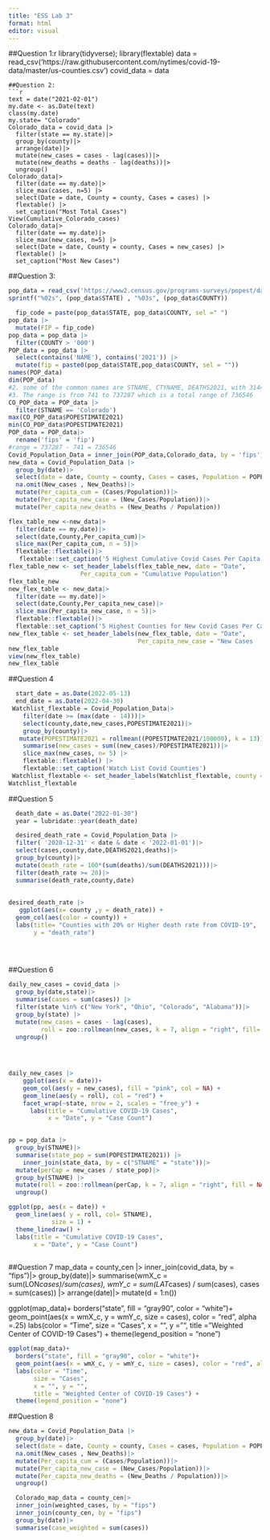 ```yaml
---
title: "ESS Lab 3"
format: html
editor: visual
---
```


##Question 1:```
```r
library(tidyverse); library(flextable)
data = read_csv('https://raw.githubusercontent.com/nytimes/covid-19-data/master/us-counties.csv')
covid_data = data
```
##Question 2:
```r
text = date("2021-02-01")
my.date <- as.Date(text)
class(my.date)
my.state= "Colorado"
Colorado_data = covid_data |>
  filter(state == my.state)|>
  group_by(county)|>
  arrange(date)|>
  mutate(new_cases = cases - lag(cases))|>
  mutate(new_deaths = deaths - lag(deaths))|>
  ungroup()
Colorado_data|>
  filter(date == my.date)|>
  slice_max(cases, n=5) |>
  select(Date = date, County = county, Cases = cases) |>
  flextable() |>
  set_caption("Most Total Cases")
View(Cumulative_Colorado_cases)
Colorado_data|>
  filter(date == my.date)|>
  slice_max(new_cases, n=5) |>
  select(Date = date, County = county, Cases = new_cases) |>
  flextable() |>
  set_caption("Most New Cases")
```
##Question 3: 
```r
pop_data = read_csv('https://www2.census.gov/programs-surveys/popest/datasets/2020-2023/counties/totals/co-est2023-alldata.csv')
sprintf("%02s", (pop_data$STATE) , "%03s", (pop_data$COUNTY))

  fip_code = paste(pop_data$STATE, pop_data$COUNTY, sel =" ")
pop_data |>
  mutate(FIP = fip_code)
pop_data = pop_data |>
  filter(COUNTY > '000')
POP_data = pop_data |>
  select(contains('NAME'), contains('2021')) |>
  mutate(fip = paste0(pop_data$STATE,pop_data$COUNTY, sel = ""))
names(POP_data)
dim(POP_data)
#2. some of the common names are STNAME, CTYNAME, DEATHS2021, with 3144 rows & 19 columns 
#3. The range is from 741 to 737287 which is a total range of 736546
CO_POP_data = POP_data |>
  filter(STNAME == 'Colorado')
max(CO_POP_data$POPESTIMATE2021)
min(CO_POP_data$POPESTIMATE2021)
POP_data = POP_data|>
  rename('fips' = 'fip')
#range = 737287 - 741 = 736546
Covid_Population_Data = inner_join(POP_data,Colorado_data, by = 'fips')
new_data = Covid_Population_Data |>
  group_by(date)|>
  select(date = date, County = county, Cases = cases, Population = POPESTIMATE2021, Deaths = deaths, New_Cases = new_cases, New_Deaths = new_deaths)|>
  na.omit(New_cases , New_Deaths)|>
  mutate(Per_capita_cum = (Cases/Population))|>
  mutate(Per_capita_new_case = (New_Cases/Population))|>
  mutate(Per_capita_new_deaths = (New_Deaths / Population))

flex_table_new <-new_data|>
  filter(date == my.date)|>
  select(date,County,Per_capita_cum)|>
  slice_max(Per_capita_cum, n = 5)|>
  flextable::flextable()|>
   flextable::set_caption('5 Highest Cumulative Covid Cases Per Capita in Colorado Counties')
flex_table_new <- set_header_labels(flex_table_new, date = "Date",
                    Per_capita_cum = "Cumulative Population")
flex_table_new
new_flex_table <- new_data|>
  filter(date == my.date)|>
  select(date,County,Per_capita_new_case)|>
  slice_max(Per_capita_new_case, n = 5)|>
  flextable::flextable()|>
  flextable::set_caption('5 Highest Counties for New Covid Cases Per Capita in Colorado')
new_flex_table <- set_header_labels(new_flex_table, date = "Date",
                                    Per_capita_new_case = "New Cases                                      Per Capita")
new_flex_table
view(new_flex_table)
new_flex_table
```
##Question 4 
```r

  start_date = as.Date(2022-05-13)
  end_date = as.Date(2022-04-30)
 Watchlist_flextable = Covid_Population_Data|>
    filter(date >= (max(date - 14)))|>
    select(county,date,new_cases,POPESTIMATE2021)|>
    group_by(county)|>
   mutate(POPESTIMATE2021 = rollmean((POPESTIMATE2021/100000), k = 13))|>
    summarise(new_cases = sum((new_cases)/POPESTIMATE2021))|>
    slice_max(new_cases, n= 5) |>
    flextable::flextable() |>
    flextable::set_caption('Watch List Covid Counties')
 Watchlist_flextable <- set_header_labels(Watchlist_flextable, county = 'County', new_cases = 'New Cases')
Watchlist_flextable
```
##Question 5 
```r
  death_date = as.Date("2022-01-30")
  year = lubridate::year(death_date)

  desired_death_rate = Covid_Population_Data |>
  filter( '2020-12-31' < date & date < '2022-01-01')|>
  select(cases,county,date,DEATHS2021,deaths)|>
  group_by(county)|>
  mutate(death_rate = 100*(sum(deaths)/sum(DEATHS2021)))|>
  filter(death_rate >= 20)|>
  summarise(death_rate,county,date)
 
    
desired_death_rate |>
   ggplot(aes(x= county ,y = death_rate)) +
  geom_col(aes(color = county)) +
  labs(title= "Counties with 20% or Higher death rate from COVID-19",
       y = "death_rate")

    
  
```
##Question 6 


```r
daily_new_cases = covid_data |>
  group_by(date,state)|>
  summarise(cases = sum(cases)) |>
  filter(state %in% c("New York", "Ohio", "Colorado", "Alabama"))|>
  group_by(state) |>
  mutate(new_cases = cases - lag(cases),
         roll = zoo::rollmean(new_cases, k = 7, align = "right", fill= NA))|>
  ungroup()
  


  
daily_new_cases |>
    ggplot(aes(x = date))+ 
    geom_col(aes(y = new_cases), fill = "pink", col = NA) +
    geom_line(aes(y = roll), col = "red") +
    facet_wrap(~state, nrow = 2, scales = "free_y") +
      labs(title = "Cumulative COVID-19 Cases",
           x = "Date", y = "Case Count")

  
pp = pop_data |>
  group_by(STNAME)|>
  summarise(state_pop = sum(POPESTIMATE2021)) |>
    inner_join(state_data, by = c("STNAME" = "state"))|>
  mutate(perCap = new_cases / state_pop)|>
  group_by(STNAME) |>
  mutate(roll = zoo::rollmean(perCap, k = 7, align = "right", fill = NA)) |>
  ungroup()

ggplot(pp, aes(x = date)) +
  geom_line(aes( y = roll, col= STNAME),
            size = 1) +
  theme_linedraw() + 
  labs(title = "Cumulative COVID-19 Cases",
       x = "Date", y = "Case Count")
  

```

##Question 7 
map_data = county_cen |>
  inner_join(covid_data, by = "fips")|>
  group_by(date)|>
  summarise(wmX_c = sum(LON*cases)/sum(cases),
wmY_c = sum(LAT*cases) / sum(cases),
cases = sum(cases)) |>
  arrange(date)|>
  mutate(d = 1:n())

ggplot(map_data)+
  borders("state", fill = "gray90", color = "white")+
  geom_point(aes(x = wmX_c, y = wmY_c, size = cases), color = "red", alpha =.25)
  labs(color = "Time",
       size = "Cases",
       x = "", y = "",
       title = "Weighted Center of COVID-19 Cases") +
  theme(legend_position = "none")
```r
ggplot(map_data)+
  borders("state", fill = "gray90", color = "white")+
  geom_point(aes(x = wmX_c, y = wmY_c, size = cases), color = "red", alpha =.25) +
  labs(color = "Time",
       size = "Cases",
       x = "", y = "",
       title = "Weighted Center of COVID-19 Cases") +
  theme(legend_position = "none")
```
##Question 8 
```r

new_data = Covid_Population_Data |>
  group_by(date)|>
  select(date = date, County = county, Cases = cases, Population = POPESTIMATE2021, Deaths = deaths, New_Cases = new_cases, New_Deaths = new_deaths,STNAME,fips)|>
  na.omit(New_cases , New_Deaths)|>
  mutate(Per_capita_cum = (Cases/Population))|>
  mutate(Per_capita_new_case = (New_Cases/Population))|>
  mutate(Per_capita_new_deaths = (New_Deaths / Population))|>
  ungroup()

  Colorado_map_data = county_cen|>
  inner_join(weighted_cases, by = "fips")
  inner_join(county_cen, by = "fips")
  group_by(date)|>
  summarise(case_weighted = sum(cases))
  
```


